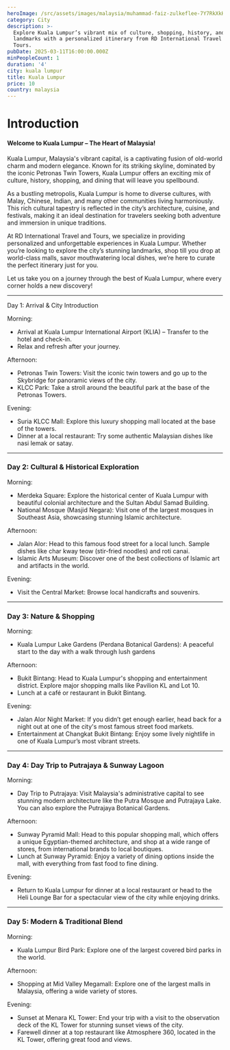```yaml
---
heroImage: /src/assets/images/malaysia/muhammad-faiz-zulkeflee-7Y7RkXkHyRk-unsplash.jpg
category: City
description: >-
  Explore Kuala Lumpur’s vibrant mix of culture, shopping, history, and
  landmarks with a personalized itinerary from RD International Travel and
  Tours.
pubDate: 2025-03-11T16:00:00.000Z
minPeopleCount: 1
duration: '4'
city: kuala lumpur
title: Kuala Lumpur
price: 10
country: malaysia
---
```


# Introduction

#### Welcome to Kuala Lumpur – The Heart of Malaysia!

Kuala Lumpur, Malaysia's vibrant capital, is a captivating fusion of old-world charm and modern elegance. Known for its striking skyline, dominated by the iconic Petronas Twin Towers, Kuala Lumpur offers an exciting mix of culture, history, shopping, and dining that will leave you spellbound.

As a bustling metropolis, Kuala Lumpur is home to diverse cultures, with Malay, Chinese, Indian, and many other communities living harmoniously. This rich cultural tapestry is reflected in the city’s architecture, cuisine, and festivals, making it an ideal destination for travelers seeking both adventure and immersion in unique traditions.

At RD International Travel and Tours, we specialize in providing personalized and unforgettable experiences in Kuala Lumpur. Whether you’re looking to explore the city’s stunning landmarks, shop till you drop at world-class malls, savor mouthwatering local dishes, we’re here to curate the perfect itinerary just for you.

Let us take you on a journey through the best of Kuala Lumpur, where every corner holds a new discovery!

---

Day 1: Arrival & City Introduction

Morning:

- Arrival at Kuala Lumpur International Airport (KLIA) – Transfer to the hotel and check-in.
- Relax and refresh after your journey.

Afternoon:

- Petronas Twin Towers: Visit the iconic twin towers and go up to the Skybridge for panoramic views of the city.
- KLCC Park: Take a stroll around the beautiful park at the base of the Petronas Towers.

Evening:

- Suria KLCC Mall: Explore this luxury shopping mall located at the base of the towers.
- Dinner at a local restaurant: Try some authentic Malaysian dishes like nasi lemak or satay.

---

### Day 2: Cultural & Historical Exploration

Morning:

- Merdeka Square: Explore the historical center of Kuala Lumpur with beautiful colonial architecture and the Sultan Abdul Samad Building.
- National Mosque (Masjid Negara): Visit one of the largest mosques in Southeast Asia, showcasing stunning Islamic architecture.

Afternoon:

- Jalan Alor: Head to this famous food street for a local lunch. Sample dishes like char kway teow (stir-fried noodles) and roti canai.
- Islamic Arts Museum: Discover one of the best collections of Islamic art and artifacts in the world.

Evening:

- Visit the Central Market: Browse local handicrafts and souvenirs.

---

### Day 3: Nature & Shopping

Morning:

- Kuala Lumpur Lake Gardens (Perdana Botanical Gardens): A peaceful start to the day with a walk through lush gardens

Afternoon:

- Bukit Bintang: Head to Kuala Lumpur's shopping and entertainment district. Explore major shopping malls like Pavilion KL and Lot 10.
- Lunch at a café or restaurant in Bukit Bintang.

Evening:

- Jalan Alor Night Market: If you didn’t get enough earlier, head back for a night out at one of the city's most famous street food markets.
- Entertainment at Changkat Bukit Bintang: Enjoy some lively nightlife in one of Kuala Lumpur’s most vibrant streets.

---

### Day 4: Day Trip to Putrajaya & Sunway Lagoon

Morning:

- Day Trip to Putrajaya: Visit Malaysia's administrative capital to see stunning modern architecture like the Putra Mosque and Putrajaya Lake. You can also explore the Putrajaya Botanical Gardens.

Afternoon:

- Sunway Pyramid Mall: Head to this popular shopping mall, which offers a unique Egyptian-themed architecture, and shop at a wide range of stores, from international brands to local boutiques.
- Lunch at Sunway Pyramid: Enjoy a variety of dining options inside the mall, with everything from fast food to fine dining.

Evening:

- Return to Kuala Lumpur for dinner at a local restaurant or head to the Heli Lounge Bar for a spectacular view of the city while enjoying drinks.

---

### Day 5: Modern & Traditional Blend

Morning:

- Kuala Lumpur Bird Park: Explore one of the largest covered bird parks in the world.

Afternoon:

- Shopping at Mid Valley Megamall: Explore one of the largest malls in Malaysia, offering a wide variety of stores.

Evening:

- Sunset at Menara KL Tower: End your trip with a visit to the observation deck of the KL Tower for stunning sunset views of the city.
- Farewell dinner at a top restaurant like Atmosphere 360, located in the KL Tower, offering great food and views.
